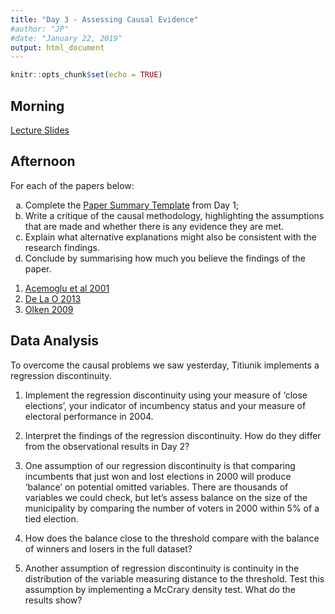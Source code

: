 ```yaml
---
title: "Day 3 - Assessing Causal Evidence"
#author: "JP"
#date: "January 22, 2019"
output: html_document
---
```


```r
knitr::opts_chunk$set(echo = TRUE)
```

## Morning

[Lecture Slides](https://jonnyphillips.github.io/Causal_Critiques/Day 3/Slides_Day_3_v2.pdf)

## Afternoon

For each of the papers below:

(a) Complete the [Paper Summary Template](https://jonnyphillips.github.io/Causal_Critiques/Day 1/Paper_summary_template.pdf) from Day 1;
(b) Write a critique of the causal methodology, highlighting the assumptions that are made and whether there is any evidence they are met. 
(c) Explain what alternative explanations might also be consistent with the research findings.
(d) Conclude by summarising how much you believe the findings of the paper.

1. [Acemoglu et al 2001](https://jonnyphillips.github.io/Causal_Critiques/Day 4/Papers for Critique/AJR 2001.pdf)
2. [De La O 2013](https://jonnyphillips.github.io/Causal_Critiques/Day 4/Papers for Critique/De_la_O_Do.pdf)
3. [Olken 2009](https://jonnyphillips.github.io/Causal_Critiques/Day 4/Papers for Critique/Olken TV and Social Capital.pdf)

## Data Analysis

To overcome the causal problems we saw yesterday, Titiunik implements a regression discontinuity. 

1. Implement the regression discontinuity using your measure of 'close elections', your indicator of incumbency status and your measure of electoral performance in 2004.

2. Interpret the findings of the regression discontinuity. How do they differ from the observational results in Day 2?

3. One assumption of our regression discontinuity is that comparing incumbents that just won and lost elections in 2000 will produce 'balance' on potential omitted variables. There are thousands of variables we could check, but let's assess balance on the size of the municipality by comparing the number of voters in 2000 within 5\% of a tied election.

4. How does the balance close to the threshold compare with the balance of winners and losers in the full dataset?

5. Another assumption of regression discontinuity is continuity in the distribution of the variable measuring distance to the threshold. Test this assumption by implementing a McCrary density test. What do the results show?

